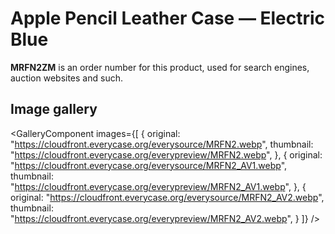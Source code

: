 
# Apple Pencil Leather Case — Electric Blue

<Callout type='info' emoji='👉🏻'>**MRFN2ZM** is an order number for this product, used for search engines, auction websites and such.</Callout>

## Image gallery

<GalleryComponent
    images={[
      {
        original: "https://cloudfront.everycase.org/everysource/MRFN2.webp",
        thumbnail: "https://cloudfront.everycase.org/everypreview/MRFN2.webp",
      },
      {
        original: "https://cloudfront.everycase.org/everysource/MRFN2_AV1.webp",
        thumbnail: "https://cloudfront.everycase.org/everypreview/MRFN2_AV1.webp",
      },
      {
        original: "https://cloudfront.everycase.org/everysource/MRFN2_AV2.webp",
        thumbnail: "https://cloudfront.everycase.org/everypreview/MRFN2_AV2.webp",
      }
    ]}
  />
